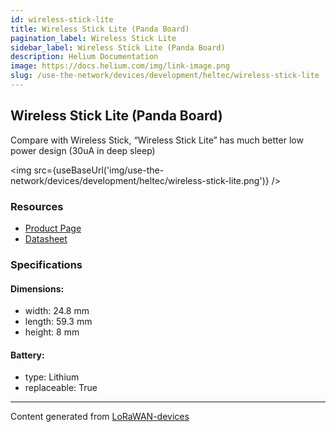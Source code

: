 ```yaml
---
id: wireless-stick-lite
title: Wireless Stick Lite (Panda Board)
pagination_label: Wireless Stick Lite
sidebar_label: Wireless Stick Lite (Panda Board)
description: Helium Documentation
image: https://docs.helium.com/img/link-image.png
slug: /use-the-network/devices/development/heltec/wireless-stick-lite
---
```



## Wireless Stick Lite (Panda Board)

Compare with Wireless Stick, “Wireless Stick Lite” has much better low power design (30uA in deep
sleep)

<img src={useBaseUrl('img/use-the-network/devices/development/heltec/wireless-stick-lite.png')} />

### Resources

- [Product Page](https://heltec.org/project/wireless-stick-lite/)
- [Datasheet](https://heltec.org/project/wireless-stick-lite/#1552557147424-7f1ec-5c651922-b0bbfe12-55e1)

### Specifications

#### Dimensions:

- width: 24.8 mm
- length: 59.3 mm
- height: 8 mm

#### Battery:

- type: Lithium
- replaceable: True

---

Content generated from [LoRaWAN-devices](https://github.com/TheThingsNetwork/lorawan-devices)
